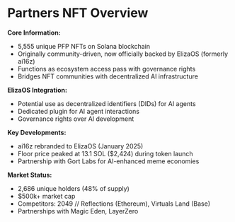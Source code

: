 # Partners NFT Overview

**Core Information:**

- 5,555 unique PFP NFTs on Solana blockchain
- Originally community-driven, now officially backed by ElizaOS (formerly ai16z)
- Functions as ecosystem access pass with governance rights
- Bridges NFT communities with decentralized AI infrastructure

**ElizaOS Integration:**

- Potential use as decentralized identifiers (DIDs) for AI agents
- Dedicated plugin for AI agent interactions
- Governance rights over AI development

**Key Developments:**

- ai16z rebranded to ElizaOS (January 2025)
- Floor price peaked at 13.1 SOL ($2,424) during token launch
- Partnership with Gort Labs for AI-enhanced meme economies

**Market Status:**

- 2,686 unique holders (48% of supply)
- $500k+ market cap
- Competitors: 2049 // Reflections (Ethereum), Virtuals Land (Base)
- Partnerships with Magic Eden, LayerZero
